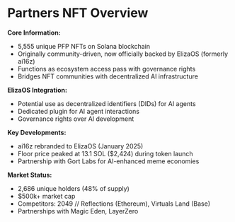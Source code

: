 # Partners NFT Overview

**Core Information:**

- 5,555 unique PFP NFTs on Solana blockchain
- Originally community-driven, now officially backed by ElizaOS (formerly ai16z)
- Functions as ecosystem access pass with governance rights
- Bridges NFT communities with decentralized AI infrastructure

**ElizaOS Integration:**

- Potential use as decentralized identifiers (DIDs) for AI agents
- Dedicated plugin for AI agent interactions
- Governance rights over AI development

**Key Developments:**

- ai16z rebranded to ElizaOS (January 2025)
- Floor price peaked at 13.1 SOL ($2,424) during token launch
- Partnership with Gort Labs for AI-enhanced meme economies

**Market Status:**

- 2,686 unique holders (48% of supply)
- $500k+ market cap
- Competitors: 2049 // Reflections (Ethereum), Virtuals Land (Base)
- Partnerships with Magic Eden, LayerZero
